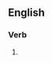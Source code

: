 {{also|dillydallying|dilly dallying}}

==English==

===Verb===
{{head|en|present participle}}

# {{present participle of|dilly-dally|lang=en|nocat=1}}